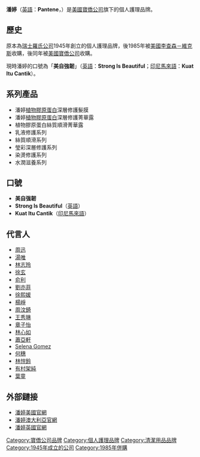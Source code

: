 {{noteTA
|1=zh-cn:宝洁;zh-tw:寶僑;zh-hk:寶僑;
}}
{{Infobox brand
| name                   = 潘婷
| logo                   = Pantene Header logo.png
| type                   = [[個人護理|個人護理]]
| currentowner           = [[寶僑|寶僑公司]]
| origin                 = {{flagcountry|Switzerland}}
| introduced             = {{launch date and age|1945|df=yes}}     
| markets                = 全球
| slogan = '''美自強韌'''<br>'''Strong Is Beautiful'''（[[英語|英語]]）<br>'''Kuat Itu Cantik'''（[[印尼語|印尼]][[馬來語|馬來語]]）
| previousowners         = [[羅氏|羅氏公司]]
|website                 =https://pantene.com/
}}

'''潘婷'''（[[英語|英語]]：'''Pantene'''，{{IPAc-en|ˌ|p|æ|n|ˈ|t|iː|n|,_|-|ˈ|t|ɛ|n}}）是[[美國|美國]][[寶僑|寶僑公司]]旗下的個人護理品牌。

==歷史==
原本為[[瑞士|瑞士]][[羅氏|羅氏公司]]1945年創立的個人護理品牌，後1985年被[[美國|美國]][[寶僑|李查森－維克斯]]收購，後同年被[[美國|美國]][[寶僑|寶僑公司]]收購。

現時潘婷的口號為「'''美自強韌'''」（[[英語|英語]]：'''Strong Is Beautiful'''；[[印尼語|印尼]][[馬來語|馬來語]]：'''Kuat Itu Cantik'''）。

==系列產品==
*潘婷[[植物膠原蛋白|植物膠原蛋白]]深層修護髮膜
*潘婷[[植物膠原蛋白|植物膠原蛋白]]深層修護菁華露
*植物膠原蛋白絲質順滑菁華露
*乳液修護系列
*絲質順滑系列 
*瑩彩深層修護系列
*染燙修護系列
*水潤滋養系列

==口號==
*'''美自强韌'''
*'''Strong Is Beautiful'''（[[英語|英語]]）
*'''Kuat Itu Cantik'''（[[印尼語|印尼]][[馬來語|馬來語]]）

==代言人==
*[[周迅|周迅]]
*[[湯唯|湯唯]]
*[[林志玲|林志玲]]
*[[徐玄|徐玄]]
*[[俞利|俞利]]
*[[劉亦菲|劉亦菲]]
*[[徐熙媛|徐熙媛]]
*[[楊崢|楊崢]]
*[[周汶錡|周汶錡]]
*[[王秀琳|王秀琳]]
*[[章子怡|章子怡]]
*[[林心如|林心如]]
*[[蕭亞軒|蕭亞軒]]
*[[Selena_Gomez|Selena Gomez]]
*[[何穗|何穗]]
*[[林愷鈴|林愷鈴]]
*[[有村架純|有村架純]]
*[[葉童|葉童]]

==外部鏈接==
*[https://pantene.com/en-us 潘婷美國官網] {{Wayback|url=https://pantene.com/en-us |date=20210422164728 }}
*[https://www.pantene.com.au/en-au 潘婷澳大利亞官網] {{Wayback|url=https://www.pantene.com.au/en-au |date=20210422165625 }}
*[https://www.pantene.co.uk/en-gb 潘婷英國官網] {{Wayback|url=https://www.pantene.co.uk/en-gb |date=20210422203947 }}

{{宝洁}}
{{Authority control}}
{{DEFAULTSORT:Pantene}}
[[Category:寶僑公司品牌|Category:寶僑公司品牌]]
[[Category:個人護理品牌|Category:個人護理品牌]]
[[Category:清潔用品品牌|Category:清潔用品品牌]]
[[Category:1945年成立的公司|Category:1945年成立的公司]]
[[Category:1985年併購|Category:1985年併購]]